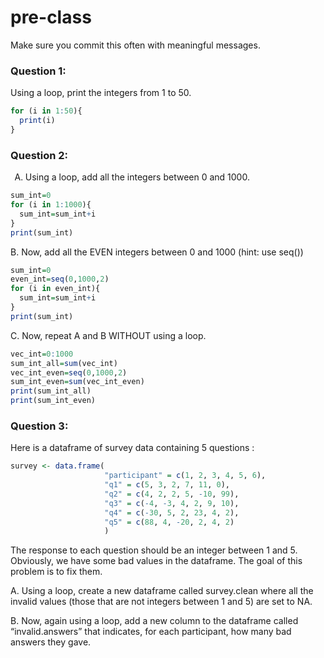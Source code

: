 # pre-class


Make sure you commit this often with meaningful messages. 




### Question 1:

Using a loop, print the integers from 1 to 50. 
```r
for (i in 1:50){
  print(i)
}
```

### Question 2:

A.  Using a loop, add all the integers between 0 and 1000.
```r
sum_int=0
for (i in 1:1000){
  sum_int=sum_int+i
}
print(sum_int)
```

B. Now, add all the EVEN integers between 0 and 1000 (hint: use seq())
```r
sum_int=0
even_int=seq(0,1000,2)
for (i in even_int){
  sum_int=sum_int+i
}
print(sum_int)
```
C. Now, repeat A and B WITHOUT using a loop.
```r
vec_int=0:1000
sum_int_all=sum(vec_int)
vec_int_even=seq(0,1000,2)
sum_int_even=sum(vec_int_even)
print(sum_int_all)
print(sum_int_even)
```
### Question 3:

Here is a dataframe of survey data containing 5 questions :

```r
survey <- data.frame(
                     "participant" = c(1, 2, 3, 4, 5, 6),
                     "q1" = c(5, 3, 2, 7, 11, 0),
                     "q2" = c(4, 2, 2, 5, -10, 99),
                     "q3" = c(-4, -3, 4, 2, 9, 10),
                     "q4" = c(-30, 5, 2, 23, 4, 2),
                     "q5" = c(88, 4, -20, 2, 4, 2)
                     )
```
The response to each question should be an integer between 1 and 5. Obviously, we have some bad values in the dataframe. The goal of this problem is to fix them.

A. Using a loop, create a new dataframe called survey.clean where all the invalid values (those that are not integers between 1 and 5) are set to NA.

B. Now, again using a loop, add a new column to the dataframe called “invalid.answers” that indicates, for each participant, how many bad answers they gave.